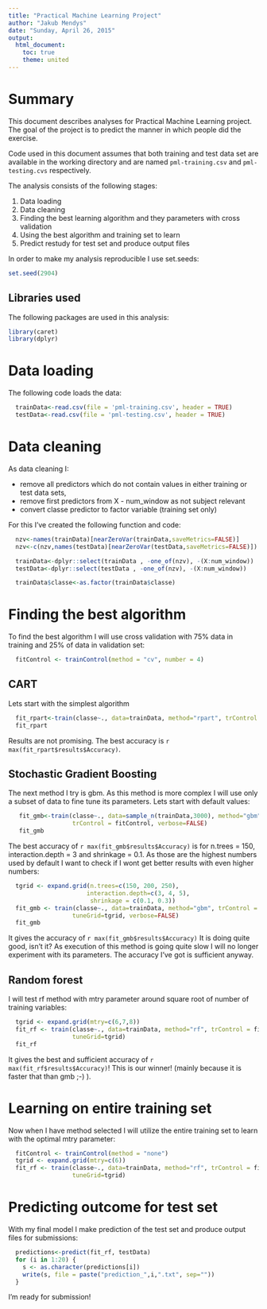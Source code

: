 ```yaml
---
title: "Practical Machine Learning Project"
author: "Jakub Mendys"
date: "Sunday, April 26, 2015"
output:
  html_document:
    toc: true
    theme: united
---
```


# Summary

This document describes analyses for Practical Machine Learning project. The goal of the  project is to predict the manner in which people did the exercise.

Code used in this document assumes that both training and test data set are available in the working directory and are named `pml-training.csv` and `pml-testing.cvs` respectively.

The analysis consists of the following stages:

1. Data loading  
2. Data cleaning  
3. Finding the best learning algorithm and they parameters with cross validation  
4. Using the best algorithm and training set to learn  
5. Predict restudy for test set and produce output files  

In order to make my analysis reproducible I use set.seeds:
```r
set.seed(2904)
```

## Libraries used

The following packages are used in this analysis:
```r
library(caret)
library(dplyr)
```

# Data loading

The following code loads the data:
```r
  trainData<-read.csv(file = 'pml-training.csv', header = TRUE)
  testData<-read.csv(file = 'pml-testing.csv', header = TRUE)
```

# Data cleaning

As data cleaning I:

* remove all predictors which do not contain values in either training or test data sets,
* remove first predictors from X - num_window as not subject relevant
* convert classe predictor to factor variable (training set only)

For this I've created the following function and code:
```r
  nzv<-names(trainData)[nearZeroVar(trainData,saveMetrics=FALSE)]
  nzv<-c(nzv,names(testData)[nearZeroVar(testData,saveMetrics=FALSE)])

  trainData<-dplyr::select(trainData , -one_of(nzv), -(X:num_window))
  testData<-dplyr::select(testData , -one_of(nzv), -(X:num_window))

  trainData$classe<-as.factor(trainData$classe)
```

# Finding the best algorithm

To find the best algorithm I will use cross validation with 75% data in training and 25% of data in validation set:

```r
  fitControl <- trainControl(method = "cv", number = 4)
```

## CART 

Lets start with the simplest algorithm
```r
  fit_rpart<-train(classe~., data=trainData, method="rpart", trControl = fitControl)
  fit_rpart
```
Results are not promising. The best accuracy is `r max(fit_rpart$results$Accuracy)`.

## Stochastic Gradient Boosting

The next method I try is gbm. As this method is more complex I will use only a subset of data to fine tune its parameters. Lets start with default values:

```r
   fit_gmb<-train(classe~., data=sample_n(trainData,3000), method="gbm", 
                  trControl = fitControl, verbose=FALSE)
   fit_gmb
```

The best accuracy of `r max(fit_gmb$results$Accuracy)` is for n.trees = 150, interaction.depth = 3 and shrinkage = 0.1. As those are the highest numbers used by default I want to check if I wont get better results with even higher numbers:

```r
  tgrid <- expand.grid(n.trees=c(150, 200, 250), 
                      interaction.depth=c(3, 4, 5),
                       shrinkage = c(0.1, 0.3))
  fit_gmb <- train(classe~., data=trainData, method="gbm", trControl = fitControl, 
                  tuneGrid=tgrid, verbose=FALSE)
  fit_gmb
```

It gives the accuracy of `r max(fit_gmb$results$Accuracy)` It is doing quite good, isn't it? As execution of this method is going quite slow I will no longer experiment with its parameters. The accuracy I've got is sufficient anyway. 

## Random forest

I will test rf method with mtry parameter around square root of number of training variables:

```r
  tgrid <- expand.grid(mtry=c(6,7,8))
  fit_rf <- train(classe~., data=trainData, method="rf", trControl = fitControl, 
                  tuneGrid=tgrid)
  fit_rf
```
It gives the best and sufficient accuracy of `r max(fit_rf$results$Accuracy)`! 
This is our winner! (mainly because it is faster that than gmb ;-) ).

# Learning on entire training set

Now when I have method selected I will utilize the entire training set to learn with the optimal mtry parameter:
```r
  fitControl <- trainControl(method = "none")
  tgrid <- expand.grid(mtry=c(6))
  fit_rf <- train(classe~., data=trainData, method="rf", trControl = fitControl, 
                  tuneGrid=tgrid)
```

# Predicting outcome for test set

With my final model I make prediction of the test set and produce output files for submissions:
```r
  predictions<-predict(fit_rf, testData)
  for (i in 1:20) {
    s <- as.character(predictions[i])
    write(s, file = paste("prediction_",i,".txt", sep=""))
  }
```

I'm ready for submission!